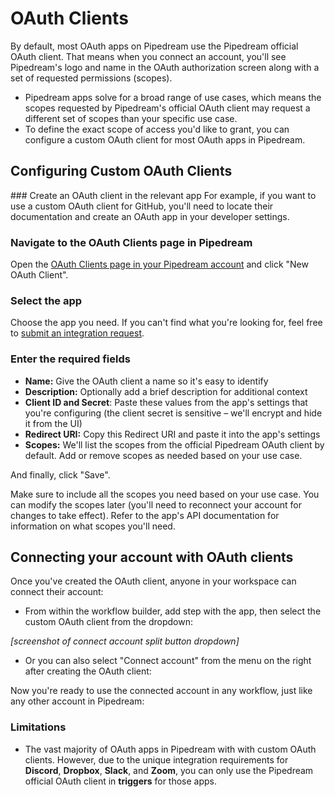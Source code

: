 
# OAuth Clients
By default, most OAuth apps on Pipedream use the Pipedream official OAuth client. That means when you connect an account, you'll see Pipedream's logo and name in the OAuth authorization screen along with a set of requested permissions (scopes).
- Pipedream apps solve for a broad range of use cases, which means the scopes requested by Pipedream's official OAuth client may request a different set of scopes than your specific use case.
- To define the exact scope of access you'd like to grant, you can configure a custom OAuth client for most OAuth apps in Pipedream.

## Configuring Custom OAuth Clients
<ArcadeEmbed
    src="https://demo.arcade.software/dSzqDl32VI7hDEPM41Kh?embed"
    title="Create Custom OAuth Client in Pipedream">
</ArcadeEmbed>

<Steps>
### Create an OAuth client in the relevant app
For example, if you want to use a custom OAuth client for GitHub, you'll need to locate their documentation and create an OAuth app in your developer settings.

### Navigate to the OAuth Clients page in Pipedream
Open the [OAuth Clients page in your Pipedream account](https://pipedream.com/@/accounts/oauth-clients) and click "New OAuth Client".

### Select the app
Choose the app you need. If you can't find what you're looking for, feel free to [submit an integration request](https://pipedream.com/support).

### Enter the required fields
- **Name:** Give the OAuth client a name so it's easy to identify
- **Description:** Optionally add a brief description for additional context
- **Client ID and Secret**: Paste these values from the app's settings that you're configuring (the client secret is sensitive – we'll encrypt and hide it from the UI)
- **Redirect URI:** Copy this Redirect URI and paste it into the app's settings
- **Scopes:** We'll list the scopes from the official Pipedream OAuth client by default. Add or remove scopes as needed based on your use case.

And finally, click "Save".

<Callout type="warning">
Make sure to include all the scopes you need based on your use case. You can modify the scopes later (you'll need to reconnect your account for changes to take effect). Refer to the app's API documentation for information on what scopes you'll need.
</Callout>

</Steps>

## Connecting your account with OAuth clients
Once you've created the OAuth client, anyone in your workspace can connect their account:
- From within the workflow builder, add step with the app, then select the custom OAuth client from the dropdown:

_[screenshot of connect account split button dropdown]_

- Or you can also select "Connect account" from the menu on the right after creating the OAuth client:

<ArcadeEmbed 
    src="https://demo.arcade.software/DalxBfIgzsTVfQFCfqs3?embed"
    title="Connect Account with Custom OAuth Client">
</ArcadeEmbed>

Now you're ready to use the connected account in any workflow, just like any other account in Pipedream:

<ArcadeEmbed
    src="https://demo.arcade.software/AcAYom0HHQtMJYQaVdyz?embed"
    title="Select connected account with custom OAuth client">
</ArcadeEmbed>

### Limitations
- The vast majority of OAuth apps in Pipedream with with custom OAuth clients. However, due to the unique integration requirements for **Discord**, **Dropbox**, **Slack**, and **Zoom**, you can only use the Pipedream official OAuth client in **triggers** for those apps.